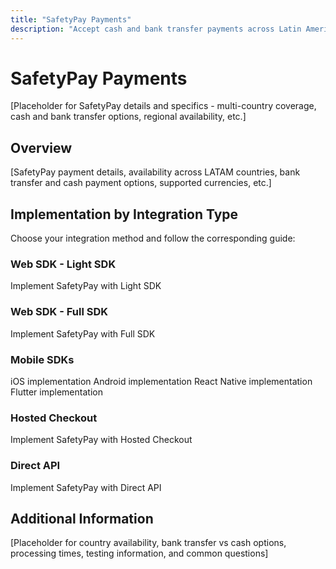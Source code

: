 ```yaml
---
title: "SafetyPay Payments"
description: "Accept cash and bank transfer payments across Latin America with SafetyPay"
---
```


# SafetyPay Payments

[Placeholder for SafetyPay details and specifics - multi-country coverage, cash and bank transfer options, regional availability, etc.]

## Overview

[SafetyPay payment details, availability across LATAM countries, bank transfer and cash payment options, supported currencies, etc.]

## Implementation by Integration Type

Choose your integration method and follow the corresponding guide:

### Web SDK - Light SDK

<Card title="SafetyPay with SDK Lite" icon="code" href="/mock-sdks/web/light-sdk/other-methods">
  Implement SafetyPay with Light SDK
</Card>

### Web SDK - Full SDK

<Card title="SafetyPay with SDK Full" icon="code" href="/mock-sdks/web/full-sdk/other-methods">
  Implement SafetyPay with Full SDK
</Card>

### Mobile SDKs

<CardGroup cols={2}>
  <Card title="iOS SDK" icon="mobile" href="/mock-sdks/mobile/overview">
    iOS implementation
  </Card>
  <Card title="Android SDK" icon="mobile" href="/mock-sdks/mobile/overview">
    Android implementation
  </Card>
  <Card title="React Native" icon="mobile" href="/mock-sdks/mobile/react-native">
    React Native implementation
  </Card>
  <Card title="Flutter" icon="mobile" href="/mock-sdks/mobile/flutter">
    Flutter implementation
  </Card>
</CardGroup>

### Hosted Checkout

<Card title="SafetyPay with Hosted Checkout" icon="browser" href="/mock-hosted/payment-methods">
  Implement SafetyPay with Hosted Checkout
</Card>

### Direct API

<Card title="SafetyPay via Direct API" icon="terminal" href="/mock-direct-api/other-methods">
  Implement SafetyPay with Direct API
</Card>

## Additional Information

[Placeholder for country availability, bank transfer vs cash options, processing times, testing information, and common questions]
